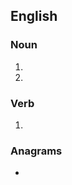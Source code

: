 {{also|Keels}}
==English==

===Noun===
{{head|en|noun form}}

# {{plural of|keel|lang=en}}
# {{alternative form of|kayles|lang=en}}

===Verb===
{{head|en|verb form}}

# {{en-third-person singular of|keel}}

===Anagrams===
* {{anagrams|en|a=eekls|Leske|Selke|elkes|leeks|skeel|sleek}}